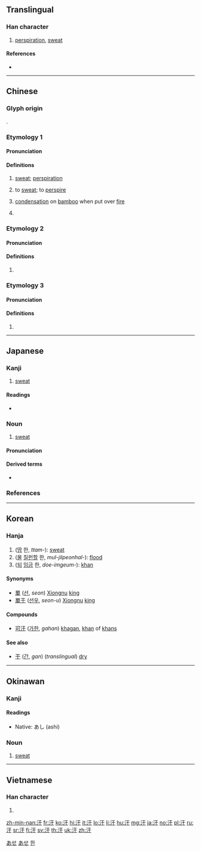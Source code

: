 ==Translingual==

===Han character===
{{Han char|rn=85|rad=水|as=03|sn=6|four=31140|canj=EMJ|ids=⿰氵干}}

# [[perspiration]], [[sweat]]

====References====
* {{Han ref|kx=0605.110|dkj=17130|dj=0999.040|hdz=31550.060|uh=6C57|ud=27735|bh=A6BD|bd=42685}}

----

==Chinese==
{{zh-forms}}

===Glyph origin===
{{Han etym}}
{{Han compound|水|干|c1=s|c2=p|ls=psc}}.

===Etymology 1===

====Pronunciation====
{{zh-pron
|m=hàn
|c=hon6
|h=pfs=hon
|mn=kōaⁿ/hān
|mn_note=kōaⁿ - vernacular; hān - literary
|mc=3
|oc=y,3
|cat=n,v,symbols
}}

====Definitions====
{{zh-hanzi}}

# [[sweat]]; [[perspiration]] {{zh-mw|滴}}
#: {{zh-x|我 正 流 著[着]{zhe} 汗。|I'm dripping with sweat.}}
# {{lb|zh|literary}} to [[sweat]]; to [[perspire]]
# {{lb|zh|literary}} [[condensation]] on [[bamboo]] when put over [[fire]]
# {{lb|zh|internet slang}} {{n-g|Symbol used to express [[embarrassment]], [[speechlessness]] or [[helplessness]].}}

===Etymology 2===

====Pronunciation====
{{zh-pron
|m=hán
|c=hon4
|mc=1
|oc=n,2
|cat=n
}}

====Definitions====
{{zh-hanzi}}

# {{zh-only|可汗||汗國}}

===Etymology 3===

====Pronunciation====
{{zh-pron
|m=gān
|mc=2
|oc=n,1
|cat=pn
}}

====Definitions====
{{zh-hanzi}}

# {{zh-only|餘汗/馀汗}}

----

==Japanese==

===Kanji===
{{ja-kanji|grade=c|rs=水03}}

# [[sweat]]

====Readings====
* {{ja-readings|goon=[[がん]] (gan)|kanon=[[かん]] (kan)|kun=[[あせ]] (ase)}}

===Noun===
{{ja-noun|あせ}}

# [[sweat]]

====Pronunciation====
{{ja-pron|yomi=k|あせ|acc=1|acc_ref=SMK2}}

====Derived terms====
* {{ja-r|汗をかく|あせ を かく}}

[[Category:Japanese basic words|あせ]]
[[Category:ja:Bodily fluids|あせ]]

===References===
<references/>

----

==Korean==

===Hanja===
{{ko-hanja|hangeul=한|eumhun=|rv=han|mr=han|y=han}}

# ([[땀]] 한, ''ttam-''): [[sweat]]
# ([[물]] [[질펀하다|질펀할]] 한, ''mul-jilpeonhal-''): [[flood]]
# ([[되]] [[임금]] 한, ''doe-imgeum-''): [[khan]]

====Synonyms====
* [[單]] ([[선]], ''seon'') [[w:Xiongnu|Xiongnu]] [[king]]
* [[單于]] ([[선우]], ''seon-u'') [[w:Xiongnu|Xiongnu]] [[king]]

====Compounds====
* [[可汗]] ([[가한]], ''gahan'') [[khagan]], [[khan]] of [[khan]]s

====See also====
* [[干]] ([[간]], ''gan'') (''translingual'') [[dry]]

[[Category:Hanja readings|한]]

----

==Okinawan==

===Kanji===
{{head|ryu|kanji}}

====Readings====
* Native: あし (ashi)

===Noun===
{{head|ryu|noun|hiragana|あし|romaji|ashi}}

# [[sweat]]

----

==Vietnamese==

===Han character===
{{vi-readings|rs=水03| hanviet = [[cạn]], [[hãn]], [[khan]]}}

# {{defn|lang=vi|sort=水03}}

[[zh-min-nan:汗]]
[[fr:汗]]
[[ko:汗]]
[[hi:汗]]
[[it:汗]]
[[lo:汗]]
[[li:汗]]
[[hu:汗]]
[[mg:汗]]
[[ja:汗]]
[[no:汗]]
[[pl:汗]]
[[ru:汗]]
[[sr:汗]]
[[fi:汗]]
[[sv:汗]]
[[th:汗]]
[[uk:汗]]
[[zh:汗]]